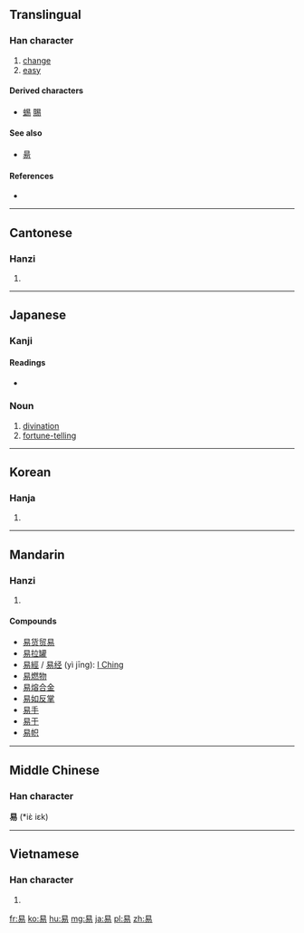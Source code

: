 {{also|昜}}
==Translingual==

===Han character===
{{Han char|rn=72|rad=日|as=04|sn=8|four=6022<sub>7</sub>|canj=日心竹竹 (APHH)|ids=⿱[[日]][[勿]]}}

# [[change]]
# [[easy]]

====Derived characters====
* [[蜴]] [[賜]]

====See also====
* [[昜]]

====References====
* {{Han ref|kx=0492.030|dkj=13814|dj=0854.080|hdz=21494.010|uh=6613|ud=26131|bh=A9F6|bd=43510}}

----

==Cantonese==

===Hanzi===
{{yue-hanzi|jyut=[[ji6]], [[jik6]]|y=yi6, yik6}}

# {{defn|lang=yue|sort=日04}}

----

==Japanese==

===Kanji===
{{ja-kanji|grade=5|rs=日04}}

====Readings====
* {{ja-readings|on=[[えき]] (eki), [[い]] (i)|kun=[[やさしい]] (yasashii), [[かえる]] (kaeru), [[おさめる]] (osameru)}}

===Noun===
{{ja-noun|えき}}

# [[divination]]
# [[fortune-telling]]
----

==Korean==

===Hanja===
{{ko-hanja|hangeul=[[역]], [[이]]|eumhun=|rv=yeok, i|mr=yŏk, i|y=yek, i}}

# {{defn|lang=ko|sort=日04}}

----

==Mandarin==

===Hanzi===
{{cmn-hanzi|pin=[[yì]] ([[yi4]])|wg=i<sup>4</sup>}}

# {{defn|lang=cmn|sort=日04}}

====Compounds====
* [[易货贸易]]
* [[易拉罐]]
* [[易經]] / [[易经]] (yì jīng): [[I Ching]]
* [[易燃物]]
* [[易熔合金]]
* [[易如反掌]]
* [[易手]]
* [[易于]]
* [[易帜]]

----

==Middle Chinese==
===Han character===
'''易''' (*iɛ̀ iɛk)

----

==Vietnamese==

===Han character===
{{vi-hantu|[[dịch]], [[dể]], [[dễ]], [[di]], [[diệc]], [[dẻ]], [[dẹ]], [[dị]], [[dịu]], [[rẻ]], [[rể]]|rs=日04}}

# {{defn|lang=vi|sort=日04}}

[[fr:易]]
[[ko:易]]
[[hu:易]]
[[mg:易]]
[[ja:易]]
[[pl:易]]
[[zh:易]]